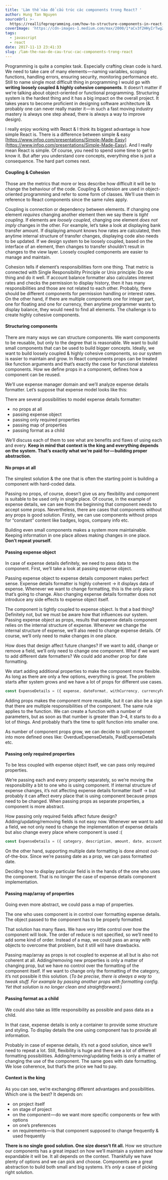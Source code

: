 ```yaml
---
title: 'Làm thế nào để cấu trúc các components trong React? '
author: Hung Tan Nguyen
sourceUrl: >-
  https://reallifeprogramming.com/how-to-structure-components-in-react-54fc43e71546
coverImage: 'https://cdn-images-1.medium.com/max/2000/1*aCv3f2HHyIrTwgZAVv3Nsw.jpeg'
tags:
  - javascript
  - react
date: 2017-11-13 23:41:33
slug: /lam-the-nao-de-cau-truc-cac-components-trong-react
---
```


Programming is quite a complex task. Especially crafting clean code is hard. We need to take care of many elements — naming variables, scoping functions, handling errors, ensuring security, monitoring performance etc. Still to name single most difficult thing in programming I would go with **writing loosely coupled & highly cohesive components**. It doesn’t matter if we’re talking about object-oriented or functional programming. Structuring system is the hardest thing and it has a big impact on the overall project. It takes years to become proficient in designing software architecture (& probably one can never really master it — in such a fast moving industry mastery is always one step ahead, there is always a way to improve design).

I really enjoy working with React & I think its biggest advantage is how simple React is. There is a difference between simple & easy [https://www.infoq.com/presentations/Simple-Made-Easy](https://www.infoq.com/presentations/Simple-Made-Easy). And I really mean React is simple. Of course, you need to spend some time to get to know it. But after you understand core concepts, everything else is just a consequence. The hard part comes next.

#### Coupling & Cohesion

Those are the metrics that more or less describe how difficult it will be to change the behaviour of the code. Coupling & cohesion are used in object-oriented programming and refer to some form of classes. We’ll use them in reference to React components since the same rules apply.

Coupling is connection or dependency between elements. If changing one element _requires_ changing another element then we say there is _tight coupling_. If elements are _loosely coupled_, changing one element _does not imply_ changes in the other. For example, let’s take a look at displaying bank transfer amount. If displaying amount knows how rates are calculated, then anytime internal structure of transfer changes, displaying code also needs to be updated. If we design system to be loosely coupled, based on the interface of an element, then changes to transfer shouldn’t result in changes to the view layer. Loosely coupled components are easier to manage and maintain.

Cohesion tells if element’s responsibilities form one thing. That metric is connected with Single Responsibility Principle or Unix principle: Do one thing and do it well. If account balance formatter also calculates interest rates and checks the permission to display history, then it has many responsibilities and those are not related to each other. Probably, there should be different components for permission handling or interest rates. On the other hand, if there are multiple components one for integer part, one for floating and one for currency, then anytime programmer wants to display balance, they would need to find all elements. The challenge is to create highly cohesive components.

#### Structuring components

There are many ways we can structure components. We want components to be reusable, but only to the degree that is reasonable. We want to build small components that can be used to build bigger concepts. Ideally, we want to build loosely coupled & highly cohesive components, so our system is easier to maintain and grow. In React components props can be treated like function arguments and that’s exactly the case for functional stateless components. How we define props in a component, defines how a component can be reused.

We’ll use expense manager domain and we’ll analyze expense details formatter. Let’s suppose that expense model looks like this:

<Gist id="3e5c1110488dd166fbf96e671c9b0a31" />

There are several possibilities to model expense details formatter:

- no props at all
- passing expense object
- passing only required properties
- passing map of properties
- passing format as a child

We’ll discuss each of them to see what are benefits and flaws of using each and every. **Keep in mind that context is the king and everything depends on the system. That’s exactly what we’re paid for — building proper abstraction.**

#### No props at all

The simplest solution & the one that is often the starting point is building a component with hard-coded data.

<Gist id="b23018c9e6068f087f692c22be8b2311" />

Passing no props, of course, doesn’t give us any flexibility and component is suitable to be used only in single place. Of course, in the example of expense details, we can see from the beginning that component needs to accept some props. Nevertheless, there are cases that components without any props is good solution. Firstly, we can use components without props for “constant” content like badges, logos, company info etc.

<Gist id="f678bcb5d7b26f532af1fed53bd9b0ac" />

Building even small components makes a system more maintainable. Keeping information in one place allows making changes in one place. **Don’t repeat yourself.**

#### Passing expense object

In case of expense details definitely, we need to pass data to the component. First, we’ll take a look at passing expense object.

<Gist id="f1d9cae19a47a07dcb9831fcfa781535" />

Passing expense object to expense details component makes perfect sense. Expense details formatter is highly coherent -> it displays data of expense. Whenever we want to change formatting, this is the only place that’s going to change. Also changing expense details formatter does not introduce any side effects to expense object itself.

The component is tightly coupled to expense object. Is that a bad thing? Definitely not, but we must be aware how that influences our system. Passing expense object as props, results that expense details component relies on the internal structure of expense. Whenever we change the internal structure of expense, we’ll also need to change expense details. Of course, we’ll only need to make changes in one place.

How does that design affect future changes? If we want to add, change or remove a field, we’ll only need to change one component. What if we want to add different date formatters? We could add another prop for date formatting.

<Gist id="43581d012b0ba1ea70eff7fff8e71909" />

We start adding additional properties to make the component more flexible. As long as there are only a few options, everything is great. The problem starts after system grows and we have a lot of props for different use cases.

```javascript
const ExpenseDetails = ({ expense, dateFormat, withCurrency, currencyFormat, isOverdue, isPaid ... })
```

Adding props makes the component more reusable, but it can also be a sign that there are multiple responsibilities of the component. The same rule applies to the function. We can create a function with a number of parameters, but as soon as that number is greater than 3–4, it starts to do a lot of things. And probably that’s the time to split function into smaller one.

As number of component props grow, we can decide to split component into more defined ones like: OverdueExpenseDetails, PaidExpenseDetails etc.

#### Passing only required properties

To be less coupled with expense object itself, we can pass only required properties.

<Gist id="b3a6163659d5c003bb388950c06cbb70" />

We’re passing each and every property separately, so we’re moving the responsibility a bit to one who is using component. If internal structure of expense changes, it’s not affecting expense details formatter itself -> but probably it can affect every place that is using component because props need to be changed. When passing props as separate properties, a component is more abstract.

How passing only required fields affect future design? Adding/updating/removing fields is not easy now. Whenever we want to add a field, we not only need to change the implementation of expense details but also change every place where component is used :(

```javascript
const ExpenseDetails = ({ category, description, amount, date, account, comment, case ... }) => ( ... )
```

On the other hand, supporting multiple date formatting is done almost out-of-the-box. Since we’re passing date as a prop, we can pass formatted date.

<Gist id="b146710be07d2366e424b10397a38e43" />

Deciding how to display particular field is in the hands of the one who uses the component. That is no longer the case of expense details component implementation.

#### Passing map/array of properties

Going even more abstract, we could pass a map of properties.

<Gist id="b309a1196fa663f22f73ebf882993d2f" />

The one who uses component is in control over formatting expense details. The object passed to the component has to be properly formatted.

<Gist id="8604d3f2f1f5bbf2511f5c2b59d87e7d" />

That solution has many flaws. We have very little control over how the component will look. The order of reduce is not specified, so we’ll need to add some kind of order. Instead of a map, we could pass an array with objects to overcome that problem, but it still will have drawbacks.

Passing map/array as props is not coupled to expense at all but is also not coherent at all. Adding/removing new properties is only a matter of changing prop, but we have no control over the formatting of the component itself. If we want to change only the formatting of the category, it’s not possible it this solution. (_To be precise, there is always a way to tweak stuff. For example by passing another props with formatting config. Yet that solution is no longer clean and straightforward._)

#### Passing format as a child

We could also take as little responsibility as possible and pass data as a child.

<Gist id="59b77b957009e48e75dda4bb3b06309e" />

In that case, expense details is only a container to provide some structure and styling. To display details the one using component has to provide all information.

<Gist id="f3686dc82d016bc615695b7f7c267f3f" />

Probably in case of expense details, it’s not a good solution, since we’ll need to repeat a lot. Still, flexibility is huge and there are a lot of different formatting possibilities. Adding/removing/updating fields is only a matter of changing the use of the component. The same goes with date formatting. We lose coherence, but that’s the price we had to pay.

#### Context is the king

As you can see, we’re exchanging different advantages and possibilities. Which one is the best? It depends on:

- on project itself
- on stage of project
- on the component — do we want more specific components or few with options
- on one’s preferences
- on requirements — is that component supposed to change frequently & used frequently

**There is no single good solution. One size doesn’t fit all.** How we structure our components has a great impact on how we’ll maintain a system and how expandable it will be. It all depends on the context. Thankfully we have plenty of options and we can pick and choose. Components are a great abstraction to build both small and big systems. It’s _only_ a case of picking right solution.
